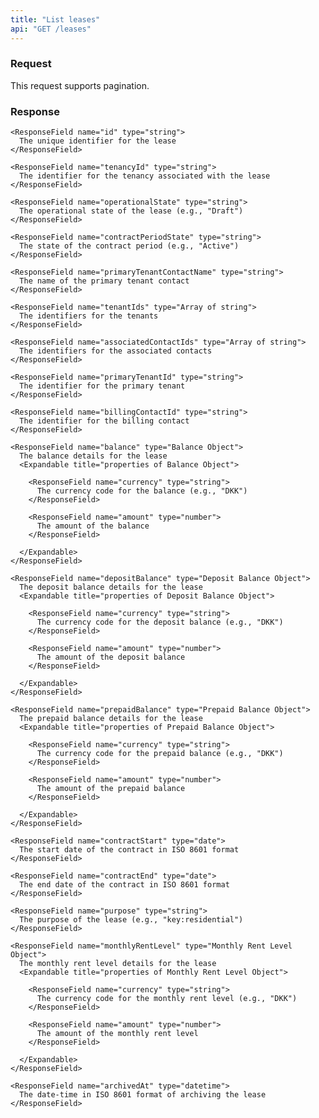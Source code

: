```yaml
---
title: "List leases"
api: "GET /leases"
---
```


### Request

This request supports pagination.

### Response

<ResponseField name="leases" type="Array of lease objects">
  <Expandable title="properties of lease objects">

    <ResponseField name="id" type="string">
      The unique identifier for the lease
    </ResponseField>

    <ResponseField name="tenancyId" type="string">
      The identifier for the tenancy associated with the lease
    </ResponseField>

    <ResponseField name="operationalState" type="string">
      The operational state of the lease (e.g., "Draft")
    </ResponseField>

    <ResponseField name="contractPeriodState" type="string">
      The state of the contract period (e.g., "Active")
    </ResponseField>

    <ResponseField name="primaryTenantContactName" type="string">
      The name of the primary tenant contact
    </ResponseField>

    <ResponseField name="tenantIds" type="Array of string">
      The identifiers for the tenants
    </ResponseField>

    <ResponseField name="associatedContactIds" type="Array of string">
      The identifiers for the associated contacts
    </ResponseField>

    <ResponseField name="primaryTenantId" type="string">
      The identifier for the primary tenant
    </ResponseField>

    <ResponseField name="billingContactId" type="string">
      The identifier for the billing contact
    </ResponseField>

    <ResponseField name="balance" type="Balance Object">
      The balance details for the lease
      <Expandable title="properties of Balance Object">

        <ResponseField name="currency" type="string">
          The currency code for the balance (e.g., "DKK")
        </ResponseField>

        <ResponseField name="amount" type="number">
          The amount of the balance
        </ResponseField>

      </Expandable>
    </ResponseField>

    <ResponseField name="depositBalance" type="Deposit Balance Object">
      The deposit balance details for the lease
      <Expandable title="properties of Deposit Balance Object">

        <ResponseField name="currency" type="string">
          The currency code for the deposit balance (e.g., "DKK")
        </ResponseField>

        <ResponseField name="amount" type="number">
          The amount of the deposit balance
        </ResponseField>

      </Expandable>
    </ResponseField>

    <ResponseField name="prepaidBalance" type="Prepaid Balance Object">
      The prepaid balance details for the lease
      <Expandable title="properties of Prepaid Balance Object">

        <ResponseField name="currency" type="string">
          The currency code for the prepaid balance (e.g., "DKK")
        </ResponseField>

        <ResponseField name="amount" type="number">
          The amount of the prepaid balance
        </ResponseField>

      </Expandable>
    </ResponseField>

    <ResponseField name="contractStart" type="date">
      The start date of the contract in ISO 8601 format
    </ResponseField>

    <ResponseField name="contractEnd" type="date">
      The end date of the contract in ISO 8601 format
    </ResponseField>

    <ResponseField name="purpose" type="string">
      The purpose of the lease (e.g., "key:residential")
    </ResponseField>

    <ResponseField name="monthlyRentLevel" type="Monthly Rent Level Object">
      The monthly rent level details for the lease
      <Expandable title="properties of Monthly Rent Level Object">

        <ResponseField name="currency" type="string">
          The currency code for the monthly rent level (e.g., "DKK")
        </ResponseField>

        <ResponseField name="amount" type="number">
          The amount of the monthly rent level
        </ResponseField>

      </Expandable>
    </ResponseField>

  </Expandable>

    <ResponseField name="archivedAt" type="datetime">
      The date-time in ISO 8601 format of archiving the lease
    </ResponseField>
</ResponseField>
